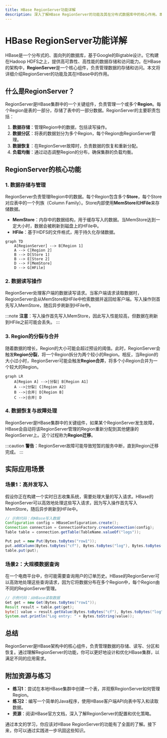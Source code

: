 ```yaml
---
title: HBase RegionServer功能详解
description: 深入了解HBase RegionServer的功能及其在分布式数据库中的核心作用。本文适合初学者，涵盖RegionServer的基本概念、工作原理、实际应用场景以及代码示例。
---
```


# HBase RegionServer功能详解

HBase是一个分布式的、面向列的数据库，基于Google的Bigtable设计。它构建在Hadoop HDFS之上，提供高可靠性、高性能的数据存储和访问能力。在HBase的架构中，**RegionServer**是一个核心组件，负责管理数据的存储和访问。本文将详细介绍RegionServer的功能及其在HBase中的作用。

## 什么是RegionServer？

RegionServer是HBase集群中的一个关键组件，负责管理一个或多个**Region**。每个Region是表的一部分，存储了表中的一部分数据。RegionServer的主要职责包括：

1. **数据存储**：管理Region中的数据，包括读写操作。
2. **数据分区**：将表的数据划分为多个Region，每个Region由RegionServer管理。
3. **数据恢复**：在RegionServer故障时，负责数据的恢复和重新分配。
4. **负载均衡**：通过动态调整Region的分布，确保集群的负载均衡。

## RegionServer的核心功能

### 1. 数据存储与管理

RegionServer负责管理Region中的数据。每个Region包含多个**Store**，每个Store对应表中的一个列族（Column Family）。Store内部使用**MemStore**和**HFile**来存储数据。

- **MemStore**：内存中的数据结构，用于缓存写入的数据。当MemStore达到一定大小时，数据会被刷新到磁盘上的HFile中。
- **HFile**：基于HDFS的文件格式，用于持久化存储数据。

```mermaid
graph TD
    A[RegionServer] --> B[Region 1]
    A --> C[Region 2]
    B --> D[Store 1]
    B --> E[Store 2]
    D --> F[MemStore]
    D --> G[HFile]
```

### 2. 数据读写操作

RegionServer处理客户端的数据读写请求。当客户端请求读取数据时，RegionServer会从MemStore和HFile中检索数据并返回给客户端。写入操作则首先写入MemStore，随后异步刷新到HFile中。

:::note
**注意**：写入操作首先写入MemStore，因此写入性能较高，但数据在刷新到HFile之前可能会丢失。
:::

### 3. Region的分裂与合并

随着数据的增长，Region的大小可能会超过预设的阈值。此时，RegionServer会触发**Region分裂**，将一个Region拆分为两个较小的Region。相反，当Region的大小过小时，RegionServer可能会触发**Region合并**，将多个小Region合并为一个较大的Region。

```mermaid
graph LR
    A[Region A] -->|分裂| B[Region A1]
    A -->|分裂| C[Region A2]
    B -->|合并| D[Region B]
    C -->|合并| D
```

### 4. 数据恢复与故障处理

RegionServer是HBase集群中的关键组件，如果某个RegionServer发生故障，HBase会自动将该RegionServer管理的Region重新分配到其他健康的RegionServer上。这个过程称为**Region迁移**。

:::caution
**警告**：RegionServer故障可能导致短暂的服务中断，直到Region迁移完成。
:::

## 实际应用场景

### 场景1：高并发写入

假设你正在构建一个实时日志收集系统，需要处理大量的写入请求。HBase的RegionServer可以高效地处理这些写入请求，因为写入操作首先写入MemStore，随后异步刷新到HFile中。

```java
// 示例代码：向HBase写入数据
Configuration config = HBaseConfiguration.create();
Connection connection = ConnectionFactory.createConnection(config);
Table table = connection.getTable(TableName.valueOf("logs"));

Put put = new Put(Bytes.toBytes("row1"));
put.addColumn(Bytes.toBytes("cf"), Bytes.toBytes("log"), Bytes.toBytes("This is a log entry"));
table.put(put);
```

### 场景2：大规模数据查询

在一个电商平台中，你可能需要查询用户的订单历史。HBase的RegionServer可以高效地处理这些查询请求，因为它将数据分布在多个Region中，每个Region由不同的RegionServer管理。

```java
// 示例代码：从HBase读取数据
Get get = new Get(Bytes.toBytes("row1"));
Result result = table.get(get);
byte[] value = result.getValue(Bytes.toBytes("cf"), Bytes.toBytes("log"));
System.out.println("Log entry: " + Bytes.toString(value));
```

## 总结

RegionServer是HBase架构中的核心组件，负责管理数据的存储、读写、分区和恢复。通过理解RegionServer的功能，你可以更好地设计和优化HBase集群，以满足不同的应用需求。

## 附加资源与练习

- **练习1**：尝试在本地HBase集群中创建一个表，并观察RegionServer如何管理Region。
- **练习2**：编写一个简单的Java程序，使用HBase客户端API向表中写入和读取数据。
- **资源**：阅读HBase官方文档，深入了解RegionServer的配置和优化策略。

通过本文的学习，你应该对HBase RegionServer的功能有了全面的了解。接下来，你可以通过实践进一步巩固这些知识。